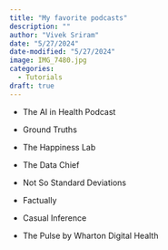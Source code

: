 ```yaml
---
title: "My favorite podcasts"
description: ""
author: "Vivek Sriram"
date: "5/27/2024"
date-modified: "5/27/2024"
image: IMG_7480.jpg
categories:
  - Tutorials
draft: true
---
```


-   The AI in Health Podcast

-   Ground Truths

-   The Happiness Lab

-   The Data Chief

-   Not So Standard Deviations

-   Factually

-   Casual Inference

-   The Pulse by Wharton Digital Health

